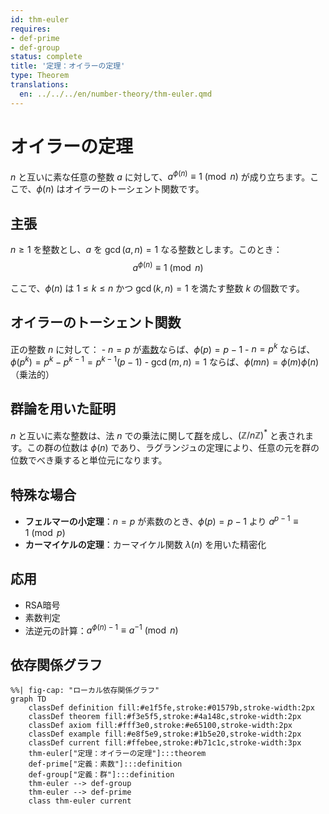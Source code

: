 ```yaml
---
id: thm-euler
requires:
- def-prime
- def-group
status: complete
title: '定理：オイラーの定理'
type: Theorem
translations:
  en: ../../../en/number-theory/thm-euler.qmd
---
```


# オイラーの定理 {#thm-euler}

$n$ と互いに素な任意の整数 $a$ に対して、$a^{\phi(n)} \equiv 1 \pmod{n}$ が成り立ちます。ここで、$\phi(n)$ はオイラーのトーシェント関数です。

## 主張

$n \geq 1$ を整数とし、$a$ を $\gcd(a, n) = 1$ なる整数とします。このとき：
$$a^{\phi(n)} \equiv 1 \pmod{n}$$

ここで、$\phi(n)$ は $1 \leq k \leq n$ かつ $\gcd(k, n) = 1$ を満たす整数 $k$ の個数です。

## オイラーのトーシェント関数

正の整数 $n$ に対して：
- $n = p$ が[素数](def-prime.qmd)ならば、$\phi(p) = p - 1$
- $n = p^k$ ならば、$\phi(p^k) = p^k - p^{k-1} = p^{k-1}(p - 1)$
- $\gcd(m, n) = 1$ ならば、$\phi(mn) = \phi(m)\phi(n)$（乗法的）

## 群論を用いた証明

$n$ と互いに素な整数は、法 $n$ での乗法に関して[群](../algebra/def-group.qmd)を成し、$(\mathbb{Z}/n\mathbb{Z})^*$ と表されます。この群の位数は $\phi(n)$ であり、ラグランジュの定理により、任意の元を群の位数でべき乗すると単位元になります。

## 特殊な場合

- **フェルマーの小定理**：$n = p$ が素数のとき、$\phi(p) = p - 1$ より $a^{p-1} \equiv 1 \pmod{p}$
- **カーマイケルの定理**：カーマイケル関数 $\lambda(n)$ を用いた精密化

## 応用

- RSA暗号
- 素数判定
- 法逆元の計算：$a^{\phi(n)-1} \equiv a^{-1} \pmod{n}$

## 依存関係グラフ

```mermaid
%%| fig-cap: "ローカル依存関係グラフ"
graph TD
    classDef definition fill:#e1f5fe,stroke:#01579b,stroke-width:2px
    classDef theorem fill:#f3e5f5,stroke:#4a148c,stroke-width:2px
    classDef axiom fill:#fff3e0,stroke:#e65100,stroke-width:2px
    classDef example fill:#e8f5e9,stroke:#1b5e20,stroke-width:2px
    classDef current fill:#ffebee,stroke:#b71c1c,stroke-width:3px
    thm-euler["定理：オイラーの定理"]:::theorem
    def-prime["定義：素数"]:::definition
    def-group["定義：群"]:::definition
    thm-euler --> def-group
    thm-euler --> def-prime
    class thm-euler current
```
